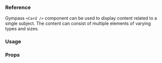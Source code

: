 
### Reference

Gympass `<Card />` component can be used to display content related to a single subject.
The content can consist of multiple elements of varying types and sizes.

### Usage

<ExpoSnack id="@gympass/yoga-card" theme="light" />

### Props

<PropsTable component="Card" platform="native" />
